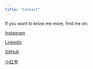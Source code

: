 ```yaml
---
title: "Contact"
---
```


If you want to know me more, find me on:

[Instagram](https://www.instagram.com/hannah.yu___/)

[LinkedIn](https://www.linkedin.com/in/peng-yu-7b2311250/)

[GitHub](https://github.com/hannahyu07)

[小红书](https://www.xiaohongshu.com/user/profile/5dcc11dc0000000001002e53)
